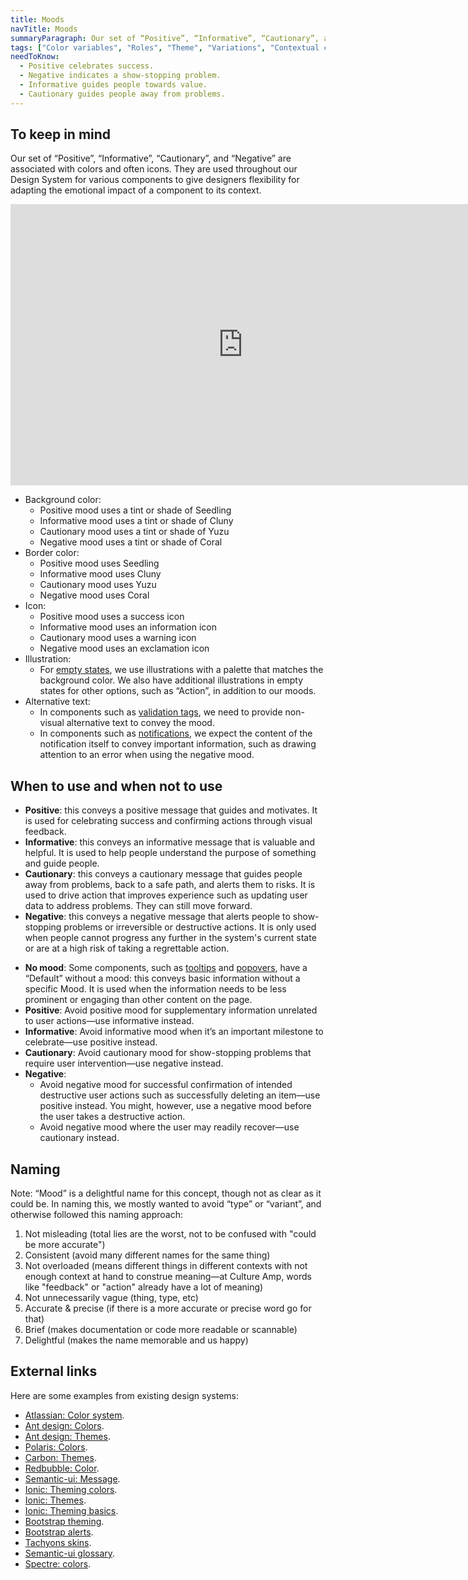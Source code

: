 ```yaml
---
title: Moods
navTitle: Moods
summaryParagraph: Our set of “Positive”, “Informative”, “Cautionary”, and “Negative” moods create an emotional impact and contextualize information.
tags: ["Color variables", "Roles", "Theme", "Variations", "Contextual classes", "Semantic colors", "Skins", "Presets"]
needToKnow:
  - Positive celebrates success.
  - Negative indicates a show-stopping problem.
  - Informative guides people towards value.
  - Cautionary guides people away from problems.
---
```



## To keep in mind

Our set of “Positive”, “Informative”, “Cautionary”, and “Negative” are associated with colors and often icons. They are used throughout our Design System for various components to give designers flexibility for adapting the emotional impact of a component to its context.

<iframe style="border: none;" width="744" height="450" src="https://www.figma.com/embed?embed_host=share&url=https%3A%2F%2Fwww.figma.com%2Ffile%2Fe3TyAOZKfLg9cA01Iy1Mgm%2FKaizen-Site-embed%3Fnode-id%3D1273%253A22864" allowfullscreen></iframe>

- Background color:
  - Positive mood uses a tint or shade of Seedling
  - Informative mood uses a tint or shade of Cluny
  - Cautionary mood uses a tint or shade of Yuzu
  - Negative mood uses a tint or shade of Coral
- Border color:
  - Positive mood uses Seedling
  - Informative mood uses Cluny
  - Cautionary mood uses Yuzu
  - Negative mood uses Coral
- Icon:
  - Positive mood uses a success icon
  - Informative mood uses an information icon
  - Cautionary mood uses a warning icon
  - Negative mood uses an exclamation icon
- Illustration:
  - For [empty states](/components/empty-state), we use illustrations with a palette that matches the background color. We also have additional illustrations in empty states for other options, such as “Action”, in addition to our moods.
- Alternative text:
  - In components such as [validation tags](/components/tag), we need to provide non-visual alternative text to convey the mood.
  - In components such as [notifications](/guidelines/notifications), we expect the content of the notification itself to convey important information, such as drawing attention to an error when using the negative mood.




## When to use and when not to use

<WhenToUseAndWhenNotToUse>
<WhenToUse>


- **Positive**: this conveys a positive message that guides and motivates. It is used for celebrating success and confirming actions through visual feedback.
- **Informative**: this conveys an informative message that is valuable and helpful. It is used to help people understand the purpose of something and guide people.
- **Cautionary**: this conveys a cautionary message that guides people away from problems, back to a safe path, and alerts them to risks. It is used to drive action that improves experience such as updating user data to address problems. They can still move forward.
- **Negative**: this conveys a negative message that alerts people to show-stopping problems or irreversible or destructive actions. It is only used when people cannot progress any further in the system's current state or are at a high risk of taking a regrettable action.

</WhenToUse>
<WhenNotToUse>

- **No mood**: Some components, such as [tooltips](/components/tooltip) and [popovers](/components/popover), have a “Default” without a mood: this conveys basic information without a specific Mood. It is used when the information needs to be less prominent or engaging than other content on the page.
- **Positive**: Avoid positive mood for supplementary information unrelated to user actions—use informative instead.
- **Informative**: Avoid informative mood when it’s an important milestone to celebrate—use positive instead.
- **Cautionary**: Avoid cautionary mood for show-stopping problems that require user intervention—use negative instead.
- **Negative**: 
  - Avoid negative mood for successful confirmation of intended destructive user actions such as successfully deleting an item—use positive instead. You might, however, use a negative mood before the user takes a destructive action.
  - Avoid negative mood where the user may readily recover—use cautionary instead.

</WhenNotToUse>
</WhenToUseAndWhenNotToUse>

## Naming

Note: “Mood” is a delightful name for this concept, though not as clear as it could be. In naming this, we mostly wanted to avoid “type” or “variant”, and otherwise followed this naming approach:

1. Not misleading (total lies are the worst, not to be confused with "could be more accurate")
2. Consistent (avoid many different names for the same thing)
3. Not overloaded (means different things in different contexts with not enough context at hand to construe meaning—at Culture Amp, words like "feedback" or "action" already have a lot of meaning)
4. Not unnecessarily vague (thing, type, etc)
5. Accurate & precise (if there is a more accurate or precise word go for that)
6. Brief (makes documentation or code more readable or scannable)
7. Delightful (makes the name memorable and us happy)

## External links

Here are some examples from existing design systems:

- [Atlassian: Color system](https://www.atlassian.design/guidelines/product/foundations/color).
- [Ant design: Colors](https://ant.design/docs/spec/colors).
- [Ant design: Themes](https://ant.design/docs/react/customize-theme).
- [Polaris: Colors](https://polaris.shopify.com/design/colors).
- [Carbon: Themes](https://www.carbondesignsystem.com/guidelines/themes).
- [Redbubble: Color](http://redbubble.design/guidelines/color/).
- [Semantic-ui: Message](https://semantic-ui.com/collections/message.html).
- [Ionic: Theming colors](https://ionicframework.com/docs/theming/colors).
- [Ionic: Themes](https://ionicframework.com/docs/theming/themes).
- [Ionic: Theming basics](https://ionicframework.com/docs/theming/basics).
- [Bootstrap theming](https://getbootstrap.com/docs/4.3/getting-started/theming/).
- [Bootstrap alerts](https://getbootstrap.com/docs/4.3/components/alerts/).
- [Tachyons skins](http://tachyons.io/docs/themes/skins/).
- [Semantic-ui glossary](https://semantic-ui.com/introduction/glossary.html).
- [Spectre: colors](https://picturepan2.github.io/spectre/utilities/colors.html).

